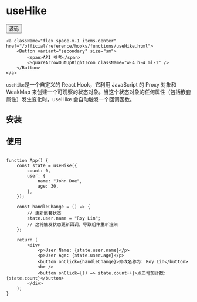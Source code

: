 # useHike


<div className="flex space-x-2 items-center">    
    <a className="flex space-x-1 items-center" href="https://github.com/hikestack/hike/tree/main/packages/hooks/src/use-hike.ts" target="_blank">
        <Button variant="secondary" size="sm">      
             <span>源码</span>
            <FileCode2Icon className="w-4 h-4 ml-1" />
        </Button>
    </a>
   
    <a className="flex space-x-1 items-center" href="/official/reference/hooks/functions/useHike.html">
        <Button variant="secondary" size="sm">
            <span>API 参考</span>
            <SquareArrowOutUpRightIcon className="w-4 h-4 ml-1" />
        </Button>
    </a>
</div>

```useHike```是一个自定义的 React Hook，它利用 JavaScript 的 Proxy 对象和 WeakMap 来创建一个可观察的状态对象。当这个状态对象的任何属性（包括嵌套属性）发生变化时，useHike 会自动触发一个回调函数。

## 安装
 
<PackageManagerTabs command="install @hikestack/hooks" />

## 使用



```tsx pure

function App() {
	const state = useHike({
		count: 0,
		user: {
			name: "John Doe",
			age: 30,
		},
	});

	const handleChange = () => {
		// 更新嵌套状态
		state.user.name = "Roy Lin";
		// 这将触发状态更新回调，导致组件重新渲染
	};

	return (
		<div>
			<p>User Name: {state.user.name}</p>
			<p>User Age: {state.user.age}</p>
			<button onClick={handleChange}>修改名称为: Roy Lin</button>
			<br />
			<button onClick={() => state.count++}>点击增加计数: {state.count}</button>
		</div>
	);
}

```


<code src="./demos/use-hike/demo.tsx"/>
